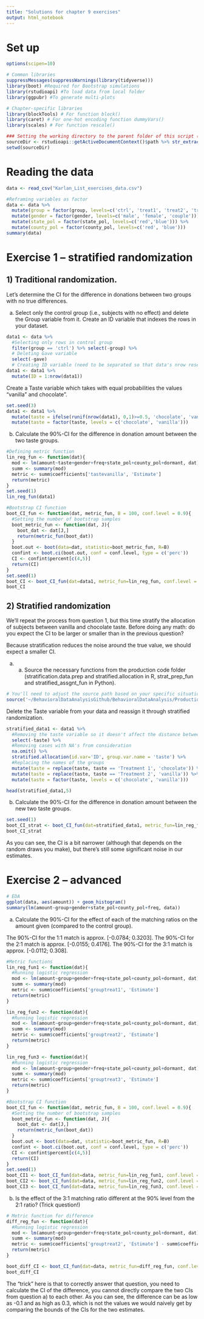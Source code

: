 ```yaml
---
title: "Solutions for chapter 9 exercises"
output: html_notebook
---
```


# Set up

```r
options(scipen=10)

# Common libraries
suppressMessages(suppressWarnings(library(tidyverse)))
library(boot) #Required for Bootstrap simulations
library(rstudioapi) #To load data from local folder
library(ggpubr) #To generate multi-plots

# Chapter-specific libraries
library(blockTools) # For function block()
library(caret) # For one-hot encoding function dummyVars()
library(scales) # For function rescale()

### Setting the working directory to the parent folder of this script (Rstudio only)
sourceDir <- rstudioapi::getActiveDocumentContext()$path %>% str_extract("^.+/")
setwd(sourceDir)

```

# Reading the data

```r
data <- read_csv("Karlan_List_exercises_data.csv")
```

```r
#Reframing variables as factor
data <- data %>%
  mutate(group = factor(group, levels=c('ctrl', 'treat1', 'treat2', 'treat3'))) %>%
  mutate(gender = factor(gender, levels=c('male', 'female', 'couple'))) %>%
  mutate(state_pol = factor(state_pol, levels=c('red','blue'))) %>%
  mutate(county_pol = factor(county_pol, levels=c('red', 'blue'))) 
summary(data)
```

# Exercise 1 -- stratified randomization

## 1) Traditional randomization. 

Let’s determine the CI for the difference in donations between two groups with no true differences.

a)	Select only the control group (i.e., subjects with no effect) and delete the Group variable from it. Create an ID variable that indexes the rows in your dataset. 

```r
data1 <- data %>%
  #Selecting only rows in control group
  filter(group == 'ctrl') %>% select(-group) %>%
  # Deleting Gave variable
  select(-gave)
  # Creating ID variable (need to be separated so that data's nrow resets)
data1 <- data1 %>% 
  mutate(ID = 1:nrow(data1))
```

Create a Taste variable which takes with equal probabilities the values “vanilla” and chocolate”. 

```r
set.seed(3)
data1 <- data1 %>% 
  mutate(taste = ifelse(runif(nrow(data1), 0,1)>=0.5, 'chocolate', 'vanilla')) %>%
  mutate(taste = factor(taste, levels = c('chocolate', 'vanilla')))
```

b) Calculate the 90%-CI for the difference in donation amount between the two taste groups. 

```r
#Defining metric function
lin_reg_fun <- function(dat){
  mod <- lm(amount~taste+gender+freq+state_pol+county_pol+dormant, dat)
  summ <- summary(mod)
  metric <- summ$coefficients['tastevanilla', 'Estimate']
  return(metric)
}
set.seed(1)
lin_reg_fun(data1)
```
```r
#Bootstrap CI function
boot_CI_fun <- function(dat, metric_fun, B = 100, conf.level = 0.9){
  #Setting the number of bootstrap samples
  boot_metric_fun <- function(dat, J){
    boot_dat <- dat[J,]
    return(metric_fun(boot_dat))
  }
  boot.out <- boot(data=dat, statistic=boot_metric_fun, R=B)
  confint <- boot.ci(boot.out, conf = conf.level, type = c('perc'))
  CI <- confint$percent[c(4,5)]
  return(CI)
}
set.seed(1)
boot_CI <- boot_CI_fun(dat=data1, metric_fun=lin_reg_fun, conf.level = 0.9, B = 1e3)
boot_CI

```
## 2) Stratified randomization

We’ll repeat the process from question 1, but this time stratify the allocation of subjects between vanilla and chocolate taste. Before doing any math: do you expect the CI to be larger or smaller than in the previous question?

Because stratification reduces the noise around the true value, we should expect a smaller CI.

a) a)	Source the necessary functions from the production code folder (stratification.data.prep and stratified.allocation in R, strat_prep_fun and stratified_assgnt_fun in Python).

```r
# You'll need to adjust the source path based on your specific situation
source('~/BehavioralDataAnalysisGithub/BehavioralDataAnalysis/Production code/R/functions.R', echo=TRUE)
```

Delete the Taste variable from your data and reassign it through stratified randomization.

```r
stratified_data1 <- data1 %>%
  #Removing the taste variable so it doesn't affect the distance between points for stratification
  select(-taste) %>%
  #Removing cases with NA's from consideration
  na.omit() %>%
  stratified.allocation(id.var='ID', group.var.name = 'taste') %>%
  #Replacing the names of the groups
  mutate(taste = replace(taste, taste == 'Treatment 1', 'chocolate')) %>%
  mutate(taste = replace(taste, taste == 'Treatment 2', 'vanilla')) %>%
  mutate(taste = factor(taste, levels = c('chocolate', 'vanilla')))

head(stratified_data1,5)
```

b) Calculate the 90%-CI for the difference in donation amount between the new two taste groups. 

```r
set.seed(1)
boot_CI_strat <- boot_CI_fun(dat=stratified_data1, metric_fun=lin_reg_fun, conf.level = 0.9, B = 1e3)
boot_CI_strat

```
As you can see, the CI is a bit narrower (although that depends on the random draws you make), but there's still some significant noise in our estimates. 

# Exercise 2 -- advanced

```r
# EDA
ggplot(data, aes(amount)) + geom_histogram()
summary(lm(amount~group+gender+state_pol+county_pol+freq, data))
```
a)	Calculate the 90%-CI for the effect of each of the matching ratios on the amount given (compared to the control group). 

The 90%-CI for the 1:1 match is approx. [-0.0784; 0.3203].
The 90%-CI for the 2:1 match is approx. [-0.0155; 0.4176].
The 90%-CI for the 3:1 match is approx. [-0.0112; 0.308].

```r
#Metric functions
lin_reg_fun1 <- function(dat){
  #Running logistic regression
  mod <- lm(amount~group+gender+freq+state_pol+county_pol+dormant, dat)
  summ <- summary(mod)
  metric <- summ$coefficients['grouptreat1', 'Estimate']
  return(metric)
}

lin_reg_fun2 <- function(dat){
  #Running logistic regression
  mod <- lm(amount~group+gender+freq+state_pol+county_pol+dormant, dat)
  summ <- summary(mod)
  metric <- summ$coefficients['grouptreat2', 'Estimate']
  return(metric)
}

lin_reg_fun3 <- function(dat){
  #Running logistic regression
  mod <- lm(amount~group+gender+freq+state_pol+county_pol+dormant, dat)
  summ <- summary(mod)
  metric <- summ$coefficients['grouptreat3', 'Estimate']
  return(metric)
}

#Bootstrap CI function
boot_CI_fun <- function(dat, metric_fun, B = 100, conf.level = 0.9){
  #Setting the number of bootstrap samples
  boot_metric_fun <- function(dat, J){
    boot_dat <- dat[J,]
    return(metric_fun(boot_dat))
  }
  boot.out <- boot(data=dat, statistic=boot_metric_fun, R=B)
  confint <- boot.ci(boot.out, conf = conf.level, type = c('perc'))
  CI <- confint$percent[c(4,5)]
  return(CI)
}
set.seed(1)
boot_CI1 <- boot_CI_fun(dat=data, metric_fun=lin_reg_fun1, conf.level = 0.9, B = 1e3)
boot_CI2 <- boot_CI_fun(dat=data, metric_fun=lin_reg_fun2, conf.level = 0.9, B = 1e3)
boot_CI3 <- boot_CI_fun(dat=data, metric_fun=lin_reg_fun3, conf.level = 0.9, B = 1e3)
```

b)	Is the effect of the 3:1 matching ratio different at the 90% level from the 2:1 ratio? (Trick question!)

```r
# Metric function for difference
diff_reg_fun <- function(dat){
  #Running logistic regression
  mod <- lm(amount~group+gender+freq+state_pol+county_pol+dormant, dat)
  summ <- summary(mod)
  metric <- summ$coefficients['grouptreat2', 'Estimate'] - summ$coefficients['grouptreat3', 'Estimate']
  return(metric)
}

boot_diff_CI <- boot_CI_fun(dat=data, metric_fun=diff_reg_fun, conf.level = 0.9, B = 1e3)
boot_diff_CI
```
The "trick" here is that to correctly answer that question, you need to calculate the CI of the difference, you cannot directly compare the two CIs from question a) to each other. As you can see, the difference can be as low as -0.1 and as high as 0.3, which is not the values we would naively get by comparing the bounds of the CIs for the two estimates. 









